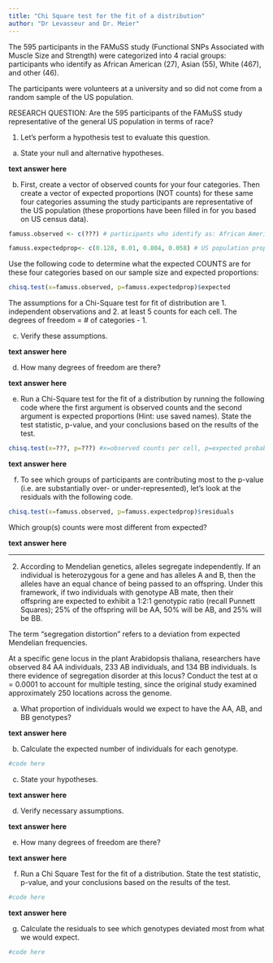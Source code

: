 ---
title: "Chi Square test for the fit of a distribution"
author: "Dr Levasseur and Dr. Meier"
---

The 595 participants in the FAMuSS study (Functional SNPs Associated with Muscle Size and Strength) were categorized into 4 racial groups: participants who identify as African American (27), Asian (55), White (467), and other (46).

The participants were volunteers at a university and so did not come from a random sample of the US population.

RESEARCH QUESTION: Are the 595 participants of the FAMuSS study representative of the general US population in terms of race? 

1. Let's perform a hypothesis test to evaluate this question.

a) State your null and alternative hypotheses. 

__text answer here__ 


b) First, create a vector of observed counts for your four categories. Then create a vector of expected proportions (NOT counts) for these same four categories assuming the study participants are representative of the US population (these proportions have been filled in for you based on US census data).

```{r}
famuss.observed <- c(???) # participants who identify as: African American, Asian, White, Other

famuss.expectedprop<- c(0.128, 0.01, 0.804, 0.058) # US population proportions based on the US census for each racial group
```

Use the following code to determine what the expected COUNTS are for these four categories based on our sample size and expected proportions:

```{r}
chisq.test(x=famuss.observed, p=famuss.expectedprop)$expected
```

The assumptions for a Chi-Square test for fit of distribution are 1. independent observations and 2. at least 5 counts for each cell. The degrees of freedom = # of categories - 1.

c) Verify these assumptions. 

__text answer here__  

d) How many degrees of freedom are there? 

__text answer here__ 

e) Run a Chi-Square test for the fit of a distribution by running the following code where the first argument is observed counts and the second argument is expected proportions (Hint: use saved names). State the test statistic, p-value, and your conclusions based on the results of the test. 

```{r}
chisq.test(x=???, p=???) #x=observed counts per cell, p=expected probabilities/proportions per cell 
```

__text answer here__ 


f) To see which groups of participants are contributing most to the p-value (i.e. are substantially over- or under-represented), let's look at the residuals with the following code. 

```{r}
chisq.test(x=famuss.observed, p=famuss.expectedprop)$residuals
```

Which group(s) counts were most different from expected? 

__text answer here__ 



---------------------------------------------------------------------

2) According to Mendelian genetics, alleles segregate independently. If an individual is heterozygous for a gene and has alleles A and B, then the alleles have an equal chance of being passed to an offspring. Under this framework, if two individuals with genotype AB mate, then their offspring are expected to exhibit a 1:2:1 genotypic ratio (recall Punnett Squares); 25% of the offspring will be AA, 50% will be AB, and 25% will be BB.

The term "segregation distortion" refers to a deviation from expected Mendelian frequencies.

At a specific gene locus in the plant Arabidopsis thaliana, researchers have observed 84 AA individuals, 233 AB individuals, and 134 BB individuals. Is there evidence of segregation disorder at this locus? Conduct the test at α = 0.0001 to account for multiple testing, since the original study examined approximately 250 locations across the genome.

a) What proportion of individuals would we expect to have the AA, AB, and BB genotypes? 

__text answer here__ 

b) Calculate the expected number of individuals for each genotype.

```{r}
#code here 
```

c) State your hypotheses. 

__text answer here__ 

d) Verify necessary assumptions. 

__text answer here__ 

e) How many degrees of freedom are there? 

__text answer here__ 

f) Run a Chi Square Test for the fit of a distribution. State the test statistic, p-value, and your conclusions based on the results of the test.

```{r}
#code here 
```

__text answer here__ 


g) Calculate the residuals to see which genotypes deviated most from what we would expect. 

```{r}
#code here 
```




